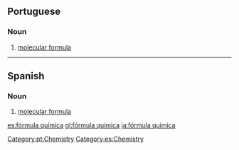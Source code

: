 ==Portuguese==

===Noun===
{{pt-noun|f|pl=fórmulas químicas|head=[[fórmula]] [[química]]}}

# [[molecular formula]]

[[Category:pt:Chemistry]]
----

==Spanish==

===Noun===
{{es-noun|f|fórmulas químicas}}

# [[molecular formula]]

[[Category:es:Chemistry]]

[[es:fórmula química]]
[[gl:fórmula química]]
[[ja:fórmula química]]